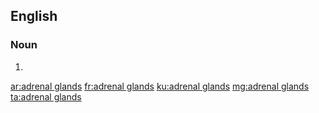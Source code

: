 ==English==

===Noun===
{{head|en}}

# {{plural of|adrenal gland}}

[[ar:adrenal glands]]
[[fr:adrenal glands]]
[[ku:adrenal glands]]
[[mg:adrenal glands]]
[[ta:adrenal glands]]